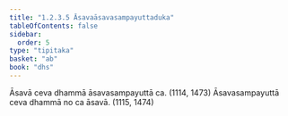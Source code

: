 ```yaml
---
title: "1.2.3.5 Āsavaāsavasampayuttaduka"
tableOfContents: false
sidebar:
  order: 5
type: "tipitaka"
basket: "ab"
book: "dhs"
---
```



<DynamicBreadcrumb />

<Division number="40" book="dhs" bookNo="29" page="7">

<Paragraph number="105" book="dhs">
Āsavā ceva dhammā āsavasampayuttā ca. (<Emphasis>1114, 1473</Emphasis>)
</Paragraph>

<Paragraph number="106" book="dhs">
Āsavasampayuttā ceva dhammā no ca āsavā. (<Emphasis>1115, 1474</Emphasis>)
</Paragraph>
</Division>